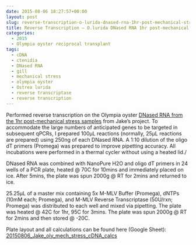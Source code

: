 ```yaml
---
date: 2015-08-06 18:27:57+00:00
layout: post
slug: reverse-transcription-o-lurida-dnased-rna-1hr-post-mechanical-stress
title: Reverse Transcription – O.lurida DNased RNA 1hr post-mechanical stress
categories:
  - 2015
  - Olympia oyster reciprocal transplant
tags:
  - cDNA
  - ctenidia
  - DNased RNA
  - gill
  - mechanical stress
  - olympia oyster
  - Ostrea lurida
  - reverse transcriptase
  - reverse transcription
---
```


Performed reverse transcription on the Olympia oyster [DNased RNA from the 1hr post-mechanical stress samples](https://robertslab.github.io/sams-notebook/posts/2015-07-27-dnase-treatment-o-lurida-ctenidia-1hr-post-mechanical-stress-rna/) from Jake’s project. To accommodate the large numbers of anticipated genes to be targeted in subsequent qPCRs, I prepared 100μL reactions (normally, 25μL reactions are prepared) using 250ng of each DNased RNA. A 1:10 dilution of the oligo dT primers (Promega) was prepared to improve pipetting accuracy. All incubations were performed in a thermal cycler without using a heated lid./

DNased RNA was combined with NanoPure H2O and oligo dT primers in 24 wells of a PCR plate, heated @ 70C for 10mins and immediately placed on ice. After 5mins, the plate was spun 2000g @ RT for 2mins and returned to ice.

25.25μL of a master mix containing 5x M-MLV Buffer (Promega), dNTPs (10mM each; Promega), and M-MLV Reverse Transcriptase (50U/rxn; Promega) was distributed to each well and mixed via pipetting. The plate was heated @ 42C for 1hr, 95C for 3mins. The plate was spun 2000g @ RT for 2mins and then stored @ -20C.

Plate layout and all calculations can be found here (Google Sheet): [20150806_Jake_oly_mech_stress_cDNA_calcs](https://docs.google.com/spreadsheets/d/1bjKUhOonXp4ZEq5NSiWWQJg2hzOEE1MQ3z5_hIHAn6A/edit?usp=sharing)
